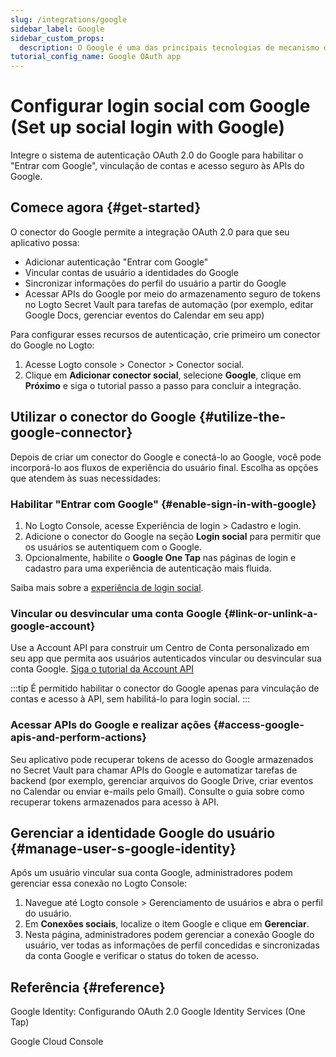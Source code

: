 ```yaml
---
slug: /integrations/google
sidebar_label: Google
sidebar_custom_props:
  description: O Google é uma das principais tecnologias de mecanismo de busca e provedor de serviços de e-mail.
tutorial_config_name: Google OAuth app
---
```




# Configurar login social com Google (Set up social login with Google)

Integre o sistema de autenticação OAuth 2.0 do Google para habilitar o "Entrar com Google", vinculação de contas e acesso seguro às APIs do Google.

<GuideTip />

## Comece agora \{#get-started}

O conector do Google permite a integração OAuth 2.0 para que seu aplicativo possa:

- Adicionar autenticação "Entrar com Google"
- Vincular contas de usuário a identidades do Google
- Sincronizar informações do perfil do usuário a partir do Google
- Acessar APIs do Google por meio do armazenamento seguro de tokens no Logto Secret Vault para tarefas de automação (por exemplo, editar Google Docs, gerenciar eventos do Calendar em seu app)

Para configurar esses recursos de autenticação, crie primeiro um conector do Google no Logto:

1. Acesse <CloudLink to="/connectors/social">Logto console > Conector > Conector social</CloudLink>.
2. Clique em **Adicionar conector social**, selecione **Google**, clique em **Próximo** e siga o tutorial passo a passo para concluir a integração.

<Integration />

## Utilizar o conector do Google \{#utilize-the-google-connector}

Depois de criar um conector do Google e conectá-lo ao Google, você pode incorporá-lo aos fluxos de experiência do usuário final. Escolha as opções que atendem às suas necessidades:

### Habilitar "Entrar com Google" \{#enable-sign-in-with-google}

1. No Logto Console, acesse <CloudLink to="/sign-in-experience/sign-up-and-sign-in">Experiência de login > Cadastro e login</CloudLink>.
2. Adicione o conector do Google na seção **Login social** para permitir que os usuários se autentiquem com o Google.
3. Opcionalmente, habilite o **Google One Tap** nas páginas de login e cadastro para uma experiência de autenticação mais fluida.

Saiba mais sobre a [experiência de login social](/end-user-flows/sign-up-and-sign-in/social-sign-in).

### Vincular ou desvincular uma conta Google \{#link-or-unlink-a-google-account}

Use a Account API para construir um Centro de Conta personalizado em seu app que permita aos usuários autenticados vincular ou desvincular sua conta Google. [Siga o tutorial da Account API](/end-user-flows/account-settings/by-account-api#link-a-new-social-connection)

:::tip
É permitido habilitar o conector do Google apenas para vinculação de contas e acesso à API, sem habilitá-lo para login social.
:::

### Acessar APIs do Google e realizar ações \{#access-google-apis-and-perform-actions}

Seu aplicativo pode recuperar tokens de acesso do Google armazenados no Secret Vault para chamar APIs do Google e automatizar tarefas de backend (por exemplo, gerenciar arquivos do Google Drive, criar eventos no Calendar ou enviar e-mails pelo Gmail). Consulte o guia sobre como recuperar tokens armazenados para acesso à API.

## Gerenciar a identidade Google do usuário \{#manage-user-s-google-identity}

Após um usuário vincular sua conta Google, administradores podem gerenciar essa conexão no Logto Console:

1. Navegue até <CloudLink to="/users">Logto console > Gerenciamento de usuários</CloudLink> e abra o perfil do usuário.
2. Em **Conexões sociais**, localize o item Google e clique em **Gerenciar**.
3. Nesta página, administradores podem gerenciar a conexão Google do usuário, ver todas as informações de perfil concedidas e sincronizadas da conta Google e verificar o status do token de acesso.

## Referência \{#reference}

<Url href="https://developers.google.com/identity/protocols/oauth2/openid-connect#appsetup">
  Google Identity: Configurando OAuth 2.0
</Url>

<Url href="https://developers.google.com/identity/gsi/web/guides/overview">
  Google Identity Services (One Tap)
</Url>

<Url href="https://console.cloud.google.com/">Google Cloud Console</Url>
